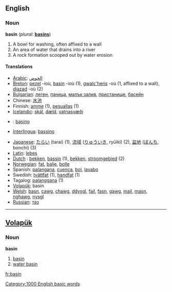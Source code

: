 ==English==

===Noun===
'''basin'''  (''plural:'' '''[[basins]]''')
# A bowl for washing, often affixed to a wall
# An area of water that drains into a river
# A rock formation scooped out by water erosion

====Translations====
{{top}}
*[[Arabic]]: [[الحوض]]
*[[Breton]]: [[pezel]] {{f}} -ioù, [[basin]] {{f}} -ioù (1), [[gwalc'heris]] {{m}} -où (1, affixed to a wall), [[diazad]] {{m}} -où (2)
*[[Bulgarian]]: [[леген]], [[паница]], [[малък залив]], [[пристанище]], [[басейн]]
*Chinese: [[水池 ]]
*Finnish: [[amme]] (1), [[pesuallas]] (1)
*[[Icelandic]]: [[skál]], [[dæld]], [[vatnasvæði]]
* {{io}}: [[basino]]
*[[Interlingua]]: [[bassino]]
{{mid}}
*[[Japanese]]: [[たらい]] (tarai) (1), [[流域]] ([[りゅういき]], ryūiki) (2), [[盆地]] ([[ぼんち]], bonchi) (3)
*[[Latin]]: [[lebes]]
*[[Dutch]] : [[bekken]], [[bassin]] {{n}}(1), [[bekken]], [[stroomgebied]] {{n}} (2)
*[[Norwegian]]: [[fat]], [[balje]], [[bolle]]
*Spanish: [[palangana]], [[cuenca]], [[bol]], [[lavabo]]
*Swedish: [[tvättfat]] {{n}} (1), [[handfat]] {{n}} (1)
*Tagalog: [[palanggana]] {{n}} (1)
*[[Volapük]]: basin
*[[Welsh]]: [[basn]], [[cawg]], [[chawg]], [[ddysgl]], [[fail]], [[fasn]], [[gawg]], [[mail]], [[masn]], [[nghawg]], [[nysgl]]
*[[Russian]]: [[таз]]
{{bottom}}
----

==[[Volapük]]==
===Noun===
'''basin'''
# [[basin]]
# [[water basin]]

[[Category:1000 English basic words]]

[[fr:basin]]